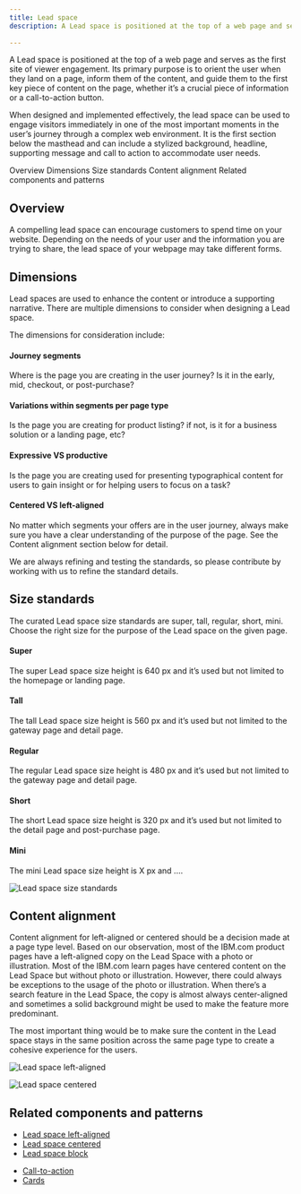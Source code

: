 ```yaml
---
title: Lead space
description: A Lead space is positioned at the top of a web page and serves as the first site of viewer engagement. Its primary purpose is to orient the user when they land on a page, inform them of the content, and guide them to the first key piece of content on the page, whether it’s a crucial piece of information or a call-to-action button.
  
---
```


<PageDescription>

A Lead space is positioned at the top of a web page and serves as the first site of viewer engagement. Its primary purpose is to orient the user when they land on a page, inform them of the content, and guide them to the first key piece of content on the page, whether it’s a crucial piece of information or a call-to-action button.

When designed and implemented effectively, the lead space can be used to engage visitors immediately in one of the most important moments in the user’s journey through a complex web environment. It is the first section below the masthead and can include a stylized background, headline, supporting message and call to action to accommodate user needs.

</PageDescription>


<AnchorLinks>

<AnchorLink>Overview</AnchorLink>
<AnchorLink>Dimensions</AnchorLink>
<AnchorLink>Size standards</AnchorLink>
<AnchorLink>Content alignment</AnchorLink>
<AnchorLink>Related components and patterns</AnchorLink>

</AnchorLinks>

## Overview
A compelling lead space can encourage customers to spend time on your website. Depending on the needs of your user and the information you are trying to share, the lead space of your webpage may take different forms.

## Dimensions

Lead spaces are used to enhance the content or introduce a supporting narrative. There are multiple dimensions to consider when designing a Lead space. 

The dimensions for consideration include:

#### Journey segments
Where is the page you are creating in the user journey? Is it in the early, mid, checkout, or post-purchase?

#### Variations within segments per page type
Is the page you are creating for product listing? if not, is it for a business solution or a landing page, etc?

#### Expressive VS productive
Is the page you are creating used for presenting typographical content for users to gain insight or for helping users to focus on a task?

#### Centered VS left-aligned
No matter which segments your offers are in the user journey, always make sure you have a clear understanding of the purpose of the page. See the Content alignment section below for detail.

We are always refining and testing the standards, so please contribute by working with us to refine the standard details.

## Size standards

The curated Lead space size standards are super, tall, regular, short, mini. Choose the right size for the purpose of the Lead space on the given page.

#### Super
The super Lead space size height is 640 px and it’s used but not limited to the homepage or landing page. 

#### Tall
The tall Lead space size height is 560 px and it’s used but not limited to the gateway page and detail page.

#### Regular
The regular Lead space size height is 480 px and it’s used but not limited to the gateway page and detail page.

#### Short
The short Lead space size height is 320 px and it’s used but not limited to the detail page and post-purchase page.

#### Mini
The mini Lead space size height is X px and ....

![Lead space size standards](../../images/patterns/lead-space-size-standards.jpg)

## Content alignment

Content alignment for left-aligned or centered should be a decision made at a page type level. Based on our observation, most of the IBM.com product pages have a left-aligned copy on the Lead Space with a photo or illustration. Most of the IBM.com learn pages have centered content on the Lead Space but without photo or illustration. However, there could always be exceptions to the usage of the photo or illustration. When there’s a search feature in the Lead Space, the copy is almost always center-aligned and sometimes a solid background might be used to make the feature more predominant. 

The most important thing would be to make sure the content in the Lead space stays in the same position across the same page type to create a cohesive experience for the users.


<Title>Example for the Lead space left-aligned</Title>

![Lead space left-aligned](../../images/pattern/leadspace/Leadspace_Demo_Centered.jpg)


<Title>Example for the Lead space centered</Title>

![Lead space centered](../../images/pattern/leadspace/Leadspace_Demo_LeftAligned.jpg)


## Related components and patterns

<Title>Components</Title>


* [Lead space left-aligned](../components/leadspace)
* [Lead space centered](../components/leadspace)
* [Lead space block](../components/lead-space-block)


<Title>Patterns</Title>

* [Call-to-action](../patterns/call-to-action)
* [Cards](../patterns/cards)
